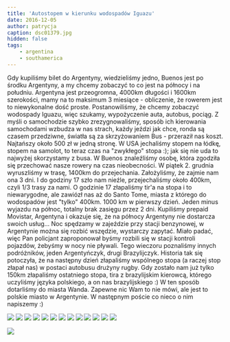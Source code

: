 ```yaml
---
title: 'Autostopem w kierunku wodospadów Iguazu'
date: 2016-12-05
author: patrycja
caption: dsc01379.jpg
hidden: false
tags: 
    - argentina
    - southamerica
---
```


Gdy kupiliśmy bilet do Argentyny, wiedzieliśmy jedno, Buenos jest po środku Argentyny, a my chcemy zobaczyć to co jest na północy i na południu.
Argentyna jest przeogromna, 4000km długości i 1600km szerokości, mamy na to maksimum 3 miesiące - obliczenie, że rowerem jest to niewykonalne dość proste.
Postanowiliśmy, że chcemy zobaczyć wodospady Iguazu, więc szukamy, wypożyczenie auta, autobus, pociąg. Z myśli o samochodzie szybko zrezygnowaliśmy, 
sposób ich kierowania samochodami wzbudza w nas strach, każdy jeździ jak chce, ronda są czasem przedziwne, światła są za skrzyżowaniem
Bus - przeraził nas koszt. Najtańszy około 500 zł w jedną stronę. W USA jechaliśmy stopem na łódkę, stopem na samolot, to teraz czas na "zwykłego" stopa :); jak się nie uda to najwyżej skorzystamy z busa.
W Buenos znaleźliśmy osobę, która zgodziła się przechować nasze rowery na czas nieobecności.
W piątek 2. grudnia wyruszliśmy w trasę, 1400km do przejechania.  Założyliśmy, że zajmie nam ona 3 dni. 
I do godziny 17 szło nam nieźle, przejechaliśmy około 400km, czyli 1/3 trasy za nami. O godzinie 17 złapaliśmy tir'a na stopa i to niewarygodne, ale zawiózł nas aż do Santo Tome, miasta z którego do wodospadów jest "tylko" 400km.
1000 km w pierwszy dzień. Jeden minus wyjazdu na północ, totalny brak zasięgu przez 2 dni. Kupiliśmy prepaid Movistar, Argentyna i okazuje się, że na północy Argentyny nie dostarcza swoich usług...
Noc spędzamy w zajeździe przy stacji benzynowej, w Argentynie można się rozbić wszędzie, wystarczy zapytać. Miało padać, więc Pan policjant zaproponował byśmy rozbili się w stacji kontroli pojazdów, żebyśmy w nocy nie pływali.
Tego wieczoru poznaliśmy innych podróżników, jeden Argentyńczyk, drugi Brazylijczyk. 
Historia tak się potoczyła, że na następny dzień złapaliśmy wspólnego stopa (a raczej stop złapał nas) w postaci autobusu drużyny rugby.
Gdy zostało nam już tylko 150km złapaliśmy ostatniego stopa, tira z brazylijskim kierowcą, którego uczyliśmy języka polskiego, a on nas brazylijskiego :)
W ten sposób dotarliśmy do miasta Wanda. Zapewne nic Wam to nie mówi, ale jest to polskie miasto w Argentynie.
W następnym poście co nieco o nim napiszemy :)

<grid>

![](./dsc01354.jpg)
![](./dsc01356.jpg)
![](./dsc01358.jpg)
![](./dsc01362.jpg)
![](./dsc01365.jpg)
![](./dsc01372.jpg)
![](./dsc01369.jpg)
![](./dsc01368.jpg)
![](./dsc01367.jpg)
![](./dsc01366.jpg)
![](./dsc01383.jpg)
![](./dsc01382.jpg)
![](./dsc01381.jpg)

</grid>

![](./dsc01378.jpg)